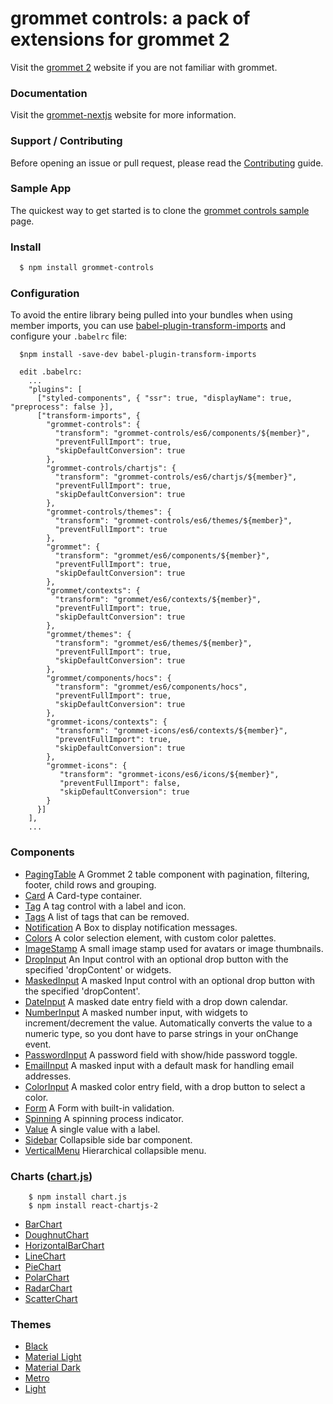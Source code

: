 
<Meta title="Intro|grommet-controls"  />

# grommet controls: a pack of extensions for grommet 2

Visit the [grommet 2](https://v2.grommet.io) website if you are not familiar with grommet.

### Documentation

Visit the [grommet-nextjs](https://grommet-nextjs.herokuapp.com/add-ons) website for more information.

### Support / Contributing

Before opening an issue or pull request, please read the [Contributing](https://github.com/atanasster/grommet-controls/blob/master/CONTRIBUTING.md) guide.

### Sample App

  The quickest way to get started is to clone the [grommet controls sample](https://github.com/atanasster/grommet-controls-sample) page.

### Install

  ```sh
    $ npm install grommet-controls
  ```

### Configuration

  To avoid the entire library being pulled into your bundles when using member imports, you can use [babel-plugin-transform-imports](https://www.npmjs.com/package/babel-plugin-transform-imports)
  and configure your `.babelrc` file:
  ```
    $npm install -save-dev babel-plugin-transform-imports

    edit .babelrc:
      ...
      "plugins": [
        ["styled-components", { "ssr": true, "displayName": true, "preprocess": false }],
        ["transform-imports", {
          "grommet-controls": {
            "transform": "grommet-controls/es6/components/${member}",
            "preventFullImport": true,
            "skipDefaultConversion": true
          },
          "grommet-controls/chartjs": {
            "transform": "grommet-controls/es6/chartjs/${member}",
            "preventFullImport": true,
            "skipDefaultConversion": true
          },
          "grommet-controls/themes": {
            "transform": "grommet-controls/es6/themes/${member}",
            "preventFullImport": true
          },
          "grommet": {
            "transform": "grommet/es6/components/${member}",
            "preventFullImport": true,
            "skipDefaultConversion": true
          },
          "grommet/contexts": {
            "transform": "grommet/es6/contexts/${member}",
            "preventFullImport": true,
            "skipDefaultConversion": true
          },
          "grommet/themes": {
            "transform": "grommet/es6/themes/${member}",
            "preventFullImport": true,
            "skipDefaultConversion": true
          },
          "grommet/components/hocs": {
            "transform": "grommet/es6/components/hocs",
            "preventFullImport": true,
            "skipDefaultConversion": true
          },
          "grommet-icons/contexts": {
            "transform": "grommet-icons/es6/contexts/${member}",
            "preventFullImport": true,
            "skipDefaultConversion": true
          },
          "grommet-icons": {
             "transform": "grommet-icons/es6/icons/${member}",
             "preventFullImport": false,
             "skipDefaultConversion": true
          }
        }]
      ],
      ...
  ```

### Components

 * [PagingTable](https://grommet-nextjs.herokuapp.com/documentation/grommet-controls/PagingTable) A Grommet 2 table component with pagination, filtering, footer, child rows and grouping.
 * [Card](https://grommet-nextjs.herokuapp.com/documentation/grommet-controls/Card) A Card-type container.
 * [Tag](https://grommet-nextjs.herokuapp.com/documentation/grommet-controls/Tag) A tag control with a label and icon.
 * [Tags](https://grommet-nextjs.herokuapp.com/documentation/grommet-controls/Tags) A list of tags that can be removed.
 * [Notification](https://grommet-nextjs.herokuapp.com/documentation/grommet-controls/Notification) A Box to display notification messages.
 * [Colors](https://grommet-nextjs.herokuapp.com/documentation/grommet-controls/Colors) A color selection element, with custom color palettes.
 * [ImageStamp](https://grommet-nextjs.herokuapp.com/documentation/grommet-controls/ImageStamp) A small image stamp used for avatars or image thumbnails.
 * [DropInput](https://grommet-nextjs.herokuapp.com/documentation/grommet-controls/DropInput) An Input control with an optional drop button with the specified 'dropContent' or widgets.
 * [MaskedInput](https://grommet-nextjs.herokuapp.com/documentation/grommet-controls/MaskedInput) A masked Input control with an optional drop button with the specified 'dropContent'.
 * [DateInput](https://grommet-nextjs.herokuapp.com/documentation/grommet-controls/DateInput) A masked date entry field with a drop down calendar.
 * [NumberInput](https://grommet-nextjs.herokuapp.com/documentation/grommet-controls/NumberInput) A masked number input, with widgets to increment/decrement the value. Automatically converts the value to a numeric type, so you dont have to parse strings in your onChange event.
 * [PasswordInput](https://grommet-nextjs.herokuapp.com/documentation/grommet-controls/PasswordInput) A password field with show/hide password toggle.
 * [EmailInput](https://grommet-nextjs.herokuapp.com/documentation/grommet-controls/EmailInput) A masked input with a default mask for handling email addresses.
 * [ColorInput](https://grommet-nextjs.herokuapp.com/documentation/grommet-controls/ColorInput) A masked color entry field, with a drop button to select a color.
 * [Form](https://grommet-nextjs.herokuapp.com/documentation/grommet-controls/Form) A Form with built-in validation.
 * [Spinning](https://grommet-nextjs.herokuapp.com/documentation/grommet-controls/Spinning) A spinning process indicator.
 * [Value](https://grommet-nextjs.herokuapp.com/documentation/grommet-controls/Value) A single value with a label.
 * [Sidebar](https://grommet-nextjs.herokuapp.com/documentation/grommet-controls/Sidebar) Collapsible side bar component.
 * [VerticalMenu](https://grommet-nextjs.herokuapp.com/documentation/grommet-controls/VerticalMenu) Hierarchical collapsible menu.

### Charts ([chart.js](http://www.chartjs.org))
```
    $ npm install chart.js
    $ npm install react-chartjs-2
```

 * [BarChart](https://grommet-nextjs.herokuapp.com/documentation/grommet-controls/BarChart)
 * [DoughnutChart](https://grommet-nextjs.herokuapp.com/documentation/grommet-controls/DoughnutChart)
 * [HorizontalBarChart](https://grommet-nextjs.herokuapp.com/documentation/grommet-controls/HorizontalBarChart)
 * [LineChart](https://grommet-nextjs.herokuapp.com/documentation/grommet-controls/LineChart)
 * [PieChart](https://grommet-nextjs.herokuapp.com/documentation/grommet-controls/PieChart)
 * [PolarChart](https://grommet-nextjs.herokuapp.com/documentation/grommet-controls/PolarChart)
 * [RadarChart](https://grommet-nextjs.herokuapp.com/documentation/grommet-controls/RadarChart)
 * [ScatterChart](https://grommet-nextjs.herokuapp.com/documentation/grommet-controls/ScatterChart)

### Themes

 * [Black](https://grommet-nextjs.herokuapp.com/?theme=black)
 * [Material Light](https://grommet-nextjs.herokuapp.com/?theme=materiallight)
 * [Material Dark](https://grommet-nextjs.herokuapp.com/?theme=materialdark)
 * [Metro](https://grommet-nextjs.herokuapp.com/?theme=metro)
 * [Light](https://grommet-nextjs.herokuapp.com/?theme=light)
